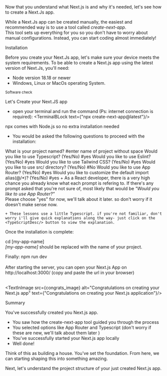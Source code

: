 



<MySection>
Now that you understand what Next.js is and why it's needed, let's see how to 
create a Next.Js app.

While a Next.Js app can be created manually, the easiest and recommended way is to use a 
tool called <em>create-next-app</em>.<br/>This tool sets up everything for you so you don't have to worry about manual configurations.  Instead, you can  start coding almost immediately!
</MySection>

<MySection>
<MyH2>Installation</MyH2>

Before you create your Next.Js app, let's make sure your device meets the system requirements.
To be able to create a Next.js app using the latest version of Next.Js, you'll need:

+ Node version 18.18 or newer
+ Windows, Linux or MacOs operating System.

<System button_text="Check my device">
    <small className="block">Software check</small>
</System>
</MySection>

<MySection>

<MyH2>Let's Create your Next.JS app</MyH2>

+ open your terminal and run the command (Ps: internet connection is required):
<TerminalBLock text={"npx create-next-app@latest"}/>

<Tip>
    npx comes with Node.js so no extra installation needed
</Tip>

+ You would be asked the following questions to proceed with the installation:

<CodeBLock lang="bash" title="Create-next-app prompts" >
    What is your project named? #enter name of project without space
    Would you like to use Typescript? (Yes/No) #yes
    Would you like to use Eslint? (Yes/No) #yes
    Would you like to use Tailwind CSS? (Yes/No) #yes
    Would you like to use src/ directory? (Yes/No) #No
    Would you like to use App Router? (Yes/No) #yes
    Would you like to customize the default import alias(@/*)? (Yes/No) #yes
</CodeBLock>

<Tip>
    + As a React developer, there is a very high chance you already know
    what each prompt is refering to. 
    If there's any prompt asked that you're not sure of, most likely that would be 
    <em>"Would you like to use App Router?"</em> <br/>
    Please choose "yes" for now, we'll talk about it later. so don't worry if it doesn't make sense now.

    + These lessons use a little Typescript. if you're not familiar, don't worry i'll give quick explanations along the way- just click on the <TypeScriptDesc/> button to view the explanation.
</Tip>

Once the installation is complete:

<CodeBLock title="Move into to the Nextjs app directory" lang="bash">
    cd [my-app-name]
</CodeBLock>
<br/>
<em>[my-app-name]</em> should be replaced with the name of your project.

Finally:
<CodeBLock title="Start the development server" lang="bash">
    npm run dev
</CodeBLock>
<br/>
<br/>
After starting the server, you can open your Next.js App on <br/>
http://localhost:3000/ (copy and paste the url in your browser)
<br/>
<br/>

<TextInImage src={congrats_image} alt="Congratulations on creating your Next.js app" text={"Congratulations on creating your Next.js application"}/>

</MySection>

<MySection>

<MyH2>Summary</MyH2>

You've successfully created you Next.js app.<br/>

+ You saw how the create-next-app tool guided you through the process
+ You selected options like App Router and Typescript (don't worry if these are new, we'll talk about them later )
+ You've successfully started your Next.js app locally
+ Well done!

Think of this as building a house. You've set the foundation. From here, we can starting shaping this into something amazing.
<br/>

Next, let's understand the project structure of your just created Next.js app.

</MySection>